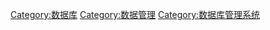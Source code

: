 {{Catmore|NoSQL}}

[[Category:数据库|Category:数据库]] 
[[Category:数据管理|Category:数据管理]]
[[Category:数据库管理系统|Category:数据库管理系统]]